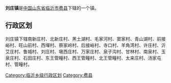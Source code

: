'''刘庄镇'''是[[中华人民共和国|中国]][[山东省|山东省]][[临沂市|临沂市]][[费县|费县]]下辖的一个镇。

== 行政区划 ==

刘庄镇下辖南新庄村、北新庄村、黑土湖村、毛家河村、窦家村、青山湖村、前接峪村、旺山前村、西墠村、蔡家岭村、后接峪村、寺口村、羊角湾村、许庄村、沂艾庄村、鲁城村、刘庄村、墩西庄村、万家庄村、泉子沟村、甘林村、南泉村、玉泉庄村、石田庄村、东王管疃村、西王管疃村、北王管疃村、太来庄村、汤家屯村、管疃村。

{{山东小作品}}
{{费县行政区划}}

[[Category:临沂乡级行政区划|Category:临沂乡级行政区划]]
[[Category:费县|Category:费县]]